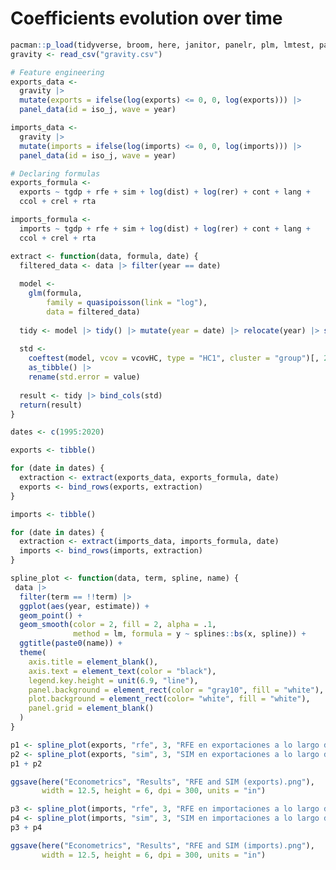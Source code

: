 # Coefficients evolution over time

```r
pacman::p_load(tidyverse, broom, here, janitor, panelr, plm, lmtest, patchwork)
gravity <- read_csv("gravity.csv")
```

```r
# Feature engineering
exports_data <- 
  gravity |> 
  mutate(exports = ifelse(log(exports) <= 0, 0, log(exports))) |> 
  panel_data(id = iso_j, wave = year)

imports_data <- 
  gravity |> 
  mutate(imports = ifelse(log(imports) <= 0, 0, log(imports))) |> 
  panel_data(id = iso_j, wave = year)
```

```r
# Declaring formulas
exports_formula <- 
  exports ~ tgdp + rfe + sim + log(dist) + log(rer) + cont + lang + 
  ccol + crel + rta

imports_formula <- 
  imports ~ tgdp + rfe + sim + log(dist) + log(rer) + cont + lang + 
  ccol + crel + rta
```

```r
extract <- function(data, formula, date) {
  filtered_data <- data |> filter(year == date)
  
  model <-
    glm(formula,
        family = quasipoisson(link = "log"),
        data = filtered_data)
  
  tidy <- model |> tidy() |> mutate(year = date) |> relocate(year) |> select(!4:6)
  
  std <- 
    coeftest(model, vcov = vcovHC, type = "HC1", cluster = "group")[, 2] |> 
    as_tibble() |> 
    rename(std.error = value)
  
  result <- tidy |> bind_cols(std)
  return(result)
}
```

```r
dates <- c(1995:2020)

exports <- tibble()

for (date in dates) {
  extraction <- extract(exports_data, exports_formula, date)
  exports <- bind_rows(exports, extraction)
}

imports <- tibble()

for (date in dates) {
  extraction <- extract(imports_data, imports_formula, date)
  imports <- bind_rows(imports, extraction)
}
```

```r
spline_plot <- function(data, term, spline, name) {
 data |> 
  filter(term == !!term) |> 
  ggplot(aes(year, estimate)) +
  geom_point() +
  geom_smooth(color = 2, fill = 2, alpha = .1,
              method = lm, formula = y ~ splines::bs(x, spline)) +
  ggtitle(paste0(name)) +
  theme(
    axis.title = element_blank(),
    axis.text = element_text(color = "black"),
    legend.key.height = unit(6.9, "line"),
    panel.background = element_rect(color = "gray10", fill = "white"),
    plot.background = element_rect(color= "white", fill = "white"),
    panel.grid = element_blank()
  )
}
```

```r
p1 <- spline_plot(exports, "rfe", 3, "RFE en exportaciones a lo largo del tiempo")
p2 <- spline_plot(exports, "sim", 3, "SIM en exportaciones a lo largo del tiempo")
p1 + p2
```

```r
ggsave(here("Econometrics", "Results", "RFE and SIM (exports).png"), 
       width = 12.5, height = 6, dpi = 300, units = "in")
```

```r
p3 <- spline_plot(imports, "rfe", 3, "RFE en importaciones a lo largo del tiempo")
p4 <- spline_plot(imports, "sim", 3, "SIM en importaciones a lo largo del tiempo")
p3 + p4
```

```r
ggsave(here("Econometrics", "Results", "RFE and SIM (imports).png"), 
       width = 12.5, height = 6, dpi = 300, units = "in")
```
